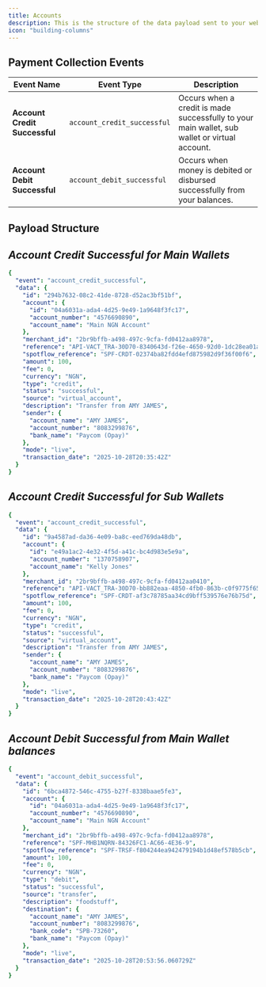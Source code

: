 ```yaml
---
title: Accounts
description: This is the structure of the data payload sent to your webhook URL to notify your system about debits, credits, status updates related to Spotflow Wallets and Dynamic Accounts.
icon: "building-columns"
---
```


## **Payment Collection Events**

| **Event Name**           | **Event Type**           | **Description**                                                                 |
|--------------------------|--------------------------|---------------------------------------------------------------------------------|
| **Account Credit Successful**    | `account_credit_successful`      | Occurs when a credit is made successfully to your main wallet, sub wallet or virtual account. |                            |
| **Account Debit Successful**       | `account_debit_successful`         | Occurs when money is debited or disbursed successfully from your balances. |

## **Payload Structure**

## *Account Credit Successful for Main Wallets*

```yaml
{
  "event": "account_credit_successful",
  "data": {
    "id": "294b7632-08c2-41de-8728-d52ac3bf51bf",
    "account": {
      "id": "04a6031a-ada4-4d25-9e49-1a9648f3fc17",
      "account_number": "4576690890",
      "account_name": "Main NGN Account"
    },
    "merchant_id": "2br9bffb-a498-497c-9cfa-fd0412aa8978",
    "reference": "API-VACT_TRA-30D70-8340643d-f26e-4650-92d0-1dc28ea01a35",
    "spotflow_reference": "SPF-CRDT-02374ba82fdd4efd875982d9f36f00f6",
    "amount": 100,
    "fee": 0,
    "currency": "NGN",
    "type": "credit",
    "status": "successful",
    "source": "virtual_account",
    "description": "Transfer from AMY JAMES",
    "sender": {
      "account_name": "AMY JAMES",
      "account_number": "8083299876",
      "bank_name": "Paycom (Opay)"
    },
    "mode": "live",
    "transaction_date": "2025-10-28T20:35:42Z"
  }
}
```

## *Account Credit Successful for Sub Wallets*

```yaml
{
  "event": "account_credit_successful",
  "data": {
    "id": "9a4587ad-da36-4e09-ba8c-eed769da48db",
    "account": {
      "id": "e49a1ac2-4e32-4f5d-a41c-bc4d983e5e9a",
      "account_number": "1370758907",
      "account_name": "Kelly Jones"
    },
    "merchant_id": "2br9bffb-a498-497c-9cfa-fd0412aa0410",
    "reference": "API-VACT_TRA-30D70-bb882eaa-4850-4fb0-863b-c0f9775f65bb",
    "spotflow_reference": "SPF-CRDT-af3c78785aa34cd9bff539576e76b75d",
    "amount": 100,
    "fee": 0,
    "currency": "NGN",
    "type": "credit",
    "status": "successful",
    "source": "virtual_account",
    "description": "Transfer from AMY JAMES",
    "sender": {
      "account_name": "AMY JAMES",
      "account_number": "8083299876",
      "bank_name": "Paycom (Opay)"
    },
    "mode": "live",
    "transaction_date": "2025-10-28T20:43:42Z"
  }
}
```

## *Account Debit Successful from Main Wallet balances*

```yaml
{
  "event": "account_debit_successful",
  "data": {
    "id": "6bca4872-546c-4755-b27f-8338baae5fe3",
    "account": {
      "id": "04a6031a-ada4-4d25-9e49-1a9648f3fc17",
      "account_number": "4576690890",
      "account_name": "Main NGN Account"
    },
    "merchant_id": "2br9bffb-a498-497c-9cfa-fd0412aa8978",
    "reference": "SPF-MHB1NQRN-84326FC1-AC66-4E36-9",
    "spotflow_reference": "SPF-TRSF-f804244ea942479194b1d48ef578b5cb",
    "amount": 100,
    "fee": 0,
    "currency": "NGN",
    "type": "debit",
    "status": "successful",
    "source": "transfer",
    "description": "foodstuff",
    "destination": {
      "account_name": "AMY JAMES",
      "account_number": "8083299876",
      "bank_code": "SPB-73260",
      "bank_name": "Paycom (Opay)"
    },
    "mode": "live",
    "transaction_date": "2025-10-28T20:53:56.060729Z"
  }
}
```
